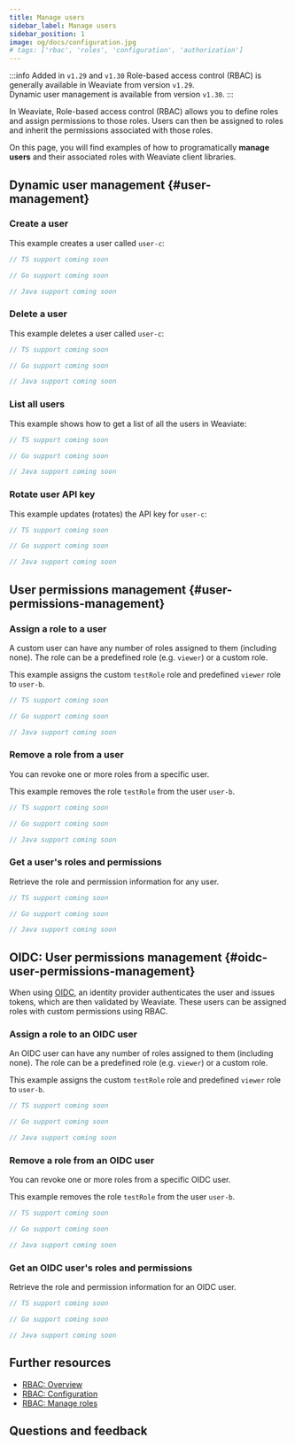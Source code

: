 ```yaml
---
title: Manage users
sidebar_label: Manage users
sidebar_position: 1
image: og/docs/configuration.jpg
# tags: ['rbac', 'roles', 'configuration', 'authorization']
---
```



:::info Added in `v1.29` and `v1.30`
Role-based access control (RBAC) is generally available in Weaviate from version `v1.29`.  
Dynamic user management is available from version `v1.30`.
:::

In Weaviate, Role-based access control (RBAC) allows you to define roles and assign permissions to those roles. Users can then be assigned to roles and inherit the permissions associated with those roles.

On this page, you will find examples of how to programatically **manage users** and their associated roles with Weaviate client libraries.


<ConfigureRbac />

## Dynamic user management <i class="fas fa-user-edit"></i> {#user-management}

### Create a user

This example creates a user called `user-c`:

<Tabs groupId="languages">
  <TabItem value="py" label="Python Client v4">
  <FilteredTextBlock
    text={UserPyCode}
    startMarker="# START CreateUser"
    endMarker="# END CreateUser"
    language="py"
  />
  </TabItem>
  <TabItem value="js" label="JS/TS Client v3">

```ts
// TS support coming soon
```

  </TabItem>
  <TabItem value="go" label="Go">

```go
// Go support coming soon
```

  </TabItem>
  <TabItem value="java" label="Java">

```java
// Java support coming soon
```

  </TabItem>
</Tabs>

### Delete a user

This example deletes a user called `user-c`:

<Tabs groupId="languages">
  <TabItem value="py" label="Python Client v4">
  <FilteredTextBlock
    text={UserPyCode}
    startMarker="# START DeleteUser"
    endMarker="# END DeleteUser"
    language="py"
  />
  </TabItem>
  <TabItem value="js" label="JS/TS Client v3">

```ts
// TS support coming soon
```

  </TabItem>
  <TabItem value="go" label="Go">

```go
// Go support coming soon
```

  </TabItem>
  <TabItem value="java" label="Java">

```java
// Java support coming soon
```

  </TabItem>
</Tabs>

### List all users

This example shows how to get a list of all the users in Weaviate:

<Tabs groupId="languages">
  <TabItem value="py" label="Python Client v4">
  <FilteredTextBlock
    text={UserPyCode}
    startMarker="# START ListAllUsers"
    endMarker="# END ListAllUsers"
    language="py"
  />
  </TabItem>
  <TabItem value="js" label="JS/TS Client v3">

```ts
// TS support coming soon
```

  </TabItem>
  <TabItem value="go" label="Go">

```go
// Go support coming soon
```

  </TabItem>
  <TabItem value="java" label="Java">

```java
// Java support coming soon
```

  </TabItem>
</Tabs>

### Rotate user API key

This example updates (rotates) the API key for `user-c`:

<Tabs groupId="languages">
  <TabItem value="py" label="Python Client v4">
  <FilteredTextBlock
    text={UserPyCode}
    startMarker="# START RotateApiKey"
    endMarker="# END RotateApiKey"
    language="py"
  />
  </TabItem>
  <TabItem value="js" label="JS/TS Client v3">

```ts
// TS support coming soon
```

  </TabItem>
  <TabItem value="go" label="Go">

```go
// Go support coming soon
```

  </TabItem>
  <TabItem value="java" label="Java">

```java
// Java support coming soon
```

  </TabItem>
</Tabs>

## User permissions management <i class="fas fa-user-lock"></i> {#user-permissions-management}

### Assign a role to a user

A custom user can have any number of roles assigned to them (including none). The role can be a predefined role (e.g. `viewer`) or a custom role.

This example assigns the custom `testRole` role and predefined `viewer` role to `user-b`.

<Tabs groupId="languages">
  <TabItem value="py" label="Python Client v4">
  <FilteredTextBlock
    text={UserPyCode}
    startMarker="# START AssignRole"
    endMarker="# END AssignRole"
    language="py"
  />
  </TabItem>
  <TabItem value="js" label="JS/TS Client v3">

```ts
// TS support coming soon
```

  </TabItem>
  <TabItem value="go" label="Go">

```go
// Go support coming soon
```

  </TabItem>
  <TabItem value="java" label="Java">

```java
// Java support coming soon
```

  </TabItem>
</Tabs>

### Remove a role from a user

You can revoke one or more roles from a specific user.

This example removes the role `testRole` from the user `user-b`.

<Tabs groupId="languages">
<TabItem value="py" label="Python Client v4">
  <FilteredTextBlock
    text={UserPyCode}
    startMarker="# START RevokeRoles"
    endMarker="# END RevokeRoles"
    language="py"
    />
  </TabItem>
  <TabItem value="js" label="JS/TS Client v3">

```ts
// TS support coming soon
```

  </TabItem>
  <TabItem value="go" label="Go">

```go
// Go support coming soon
```

  </TabItem>
  <TabItem value="java" label="Java">

```java
// Java support coming soon
```

  </TabItem>
</Tabs>

### Get a user's roles and permissions

Retrieve the role and permission information for any user.

<Tabs groupId="languages">
<TabItem value="py" label="Python Client v4">
  <FilteredTextBlock
    text={UserPyCode}
    startMarker="# START ListUserRoles"
    endMarker="# END ListUserRoles"
    language="py"
    />
  </TabItem>
  <TabItem value="js" label="JS/TS Client v3">

```ts
// TS support coming soon
```

  </TabItem>
  <TabItem value="go" label="Go">

```go
// Go support coming soon
```

  </TabItem>
  <TabItem value="java" label="Java">

```java
// Java support coming soon
```

  </TabItem>
</Tabs>

## OIDC: User permissions management <i class="fas fa-user-lock"></i> {#oidc-user-permissions-management}

When using [OIDC](../../config-refs/oidc.md), an identity provider authenticates the user and issues tokens, which are then validated by Weaviate. These users can be assigned roles with custom permissions using RBAC.

### Assign a role to an OIDC user

An OIDC user can have any number of roles assigned to them (including none). The role can be a predefined role (e.g. `viewer`) or a custom role.

This example assigns the custom `testRole` role and predefined `viewer` role to `user-b`.

<Tabs groupId="languages">
  <TabItem value="py" label="Python Client v4">
  <FilteredTextBlock
    text={OidcUserPyCode}
    startMarker="# START AssignOidcUserRole"
    endMarker="# END AssignOidcUserRole"
    language="py"
  />
  </TabItem>
  <TabItem value="js" label="JS/TS Client v3">

```ts
// TS support coming soon
```

  </TabItem>
  <TabItem value="go" label="Go">

```go
// Go support coming soon
```

  </TabItem>
  <TabItem value="java" label="Java">

```java
// Java support coming soon
```

  </TabItem>
</Tabs>

### Remove a role from an OIDC user

You can revoke one or more roles from a specific OIDC user.

This example removes the role `testRole` from the user `user-b`.

<Tabs groupId="languages">
<TabItem value="py" label="Python Client v4">
  <FilteredTextBlock
    text={OidcUserPyCode}
    startMarker="# START RevokeOidcUserRoles"
    endMarker="# END RevokeOidcUserRoles"
    language="py"
    />
  </TabItem>
  <TabItem value="js" label="JS/TS Client v3">

```ts
// TS support coming soon
```

  </TabItem>
  <TabItem value="go" label="Go">

```go
// Go support coming soon
```

  </TabItem>
  <TabItem value="java" label="Java">

```java
// Java support coming soon
```

  </TabItem>
</Tabs>

### Get an OIDC user's roles and permissions

Retrieve the role and permission information for an OIDC user.

<Tabs groupId="languages">
<TabItem value="py" label="Python Client v4">
  <FilteredTextBlock
    text={OidcUserPyCode}
    startMarker="# START ListOidcUserRoles"
    endMarker="# END ListOidcUserRoles"
    language="py"
    />
  </TabItem>
  <TabItem value="js" label="JS/TS Client v3">

```ts
// TS support coming soon
```

  </TabItem>
  <TabItem value="go" label="Go">

```go
// Go support coming soon
```

  </TabItem>
  <TabItem value="java" label="Java">

```java
// Java support coming soon
```

  </TabItem>
</Tabs>

## Further resources

- [RBAC: Overview](./index.mdx)
- [RBAC: Configuration](./configuration.md)
- [RBAC: Manage roles](./manage-roles.mdx)

## Questions and feedback


<DocsFeedback />
